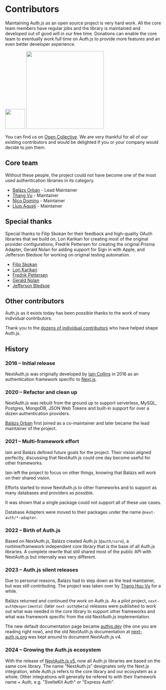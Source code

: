 
# Contributors

Maintaining Auth.js as an open source project is very hard work. All the core team members have regular jobs and the library is maintained and developed out of good will in our free time. Donations can enable the core team to eventually work full time on Auth.js to provide more features and an even better developer experience.

<div class="flex my-4 gap-2">
  <img src="/img/etc/opencollective-logomark.svg" width="64" />
  <img src="/img/etc/opencollective-wordmark.svg" width="250" />
</div>

You can find us on [Open Collective](https://opencollective.com/nextauth). We are very thankful for all of our existing contributors and would be delighted if you or your company would decide to join them.

## Core team

Without these people, the project could not have become one of the most used authentication libraries in its category.

- [Balázs Orbán](https://github.com/balazsorban44) - Lead Maintainer
- [Thang Vu](https://github.com/ThangHuuVu) - Maintainer
- [Nico Domino](https://github.com/ndom91) - Maintainer
- [Lluis Agusti](https://github.com/lluia) - Maintainer

## Special thanks

Special thanks to Filip Skokan for their feedback and high-quality OAuth libraries that we build on, Lori Karikari for creating most of the original provider configurations, Fredrik Pettersen for creating the original Prisma Adapter, Gerald Nolan for adding support for Sign in with Apple, and Jefferson Bledsoe for working on original testing automation.

- [Filip Skokan](https://github.com/panva)
- [Lori Karikari](https://github.com/LoriKarikari)
- [Fredrik Pettersen](https://github.com/Fumler)
- [Gerald Nolan](https://github.com/geraldnolan)
- [Jefferson Bledsoe](https://github.com/JeffersonBledsoe)

## Other contributors

Auth.js as it exists today has been possible thanks to the work of many individual contributors.

Thank you to the [dozens of individual contributors](https://github.com/nextauthjs/next-auth/graphs/contributors) who have helped shape Auth.js.

## History

<Steps>

### 2016 – Initial release

NextAuth.js was originally developed by [Iain Collins](https://github.com/iaincollins) in 2016 as an authentication framework specific to [Next.js](https://nextjs.org/).

### 2020 – Refactor and clean up

NextAuth.js was rebuilt from the ground up to support serverless, MySQL, Postgres, MongoDB, JSON Web Tokens and built-in support for over a dozen authentication providers.

[Balázs Orbán](https://github.com/balazsorban44) first joined as a co-maintainer and later became the lead maintainer of the project.

### 2021 – Multi-framework effort

Iain and Balázs defined future goals for the project. Their vision aligned perfectly, discussing that NextAuth.js could one day become useful for other frameworks.

Iain left the project to focus on other things, knowing that Balázs will work on their shared vision.

Efforts started to move NextAuth.js to other frameworks and to support as many databases and providers as possible.

It was shown that a single package could not support all of these use cases.

Database Adapters were moved to their packages under the name `@next-auth/*-adapter`.

### 2022 – Birth of Auth.js

Based on NextAuth.js, Balázs created Auth.js (`@auth/core`), a runtime/framework independent core library that is the base of
all Auth.js libraries. A complete rewrite that still shared most of the public API with NextAuth.js but internally was very different.

### 2023 – Auth.js silent releases

Due to personal reasons, Balázs had to step down as the lead maintainer, but was still contributing. The project was taken over by [Thang Huu Vu](https://github.com/thanghuuvu) for a while.

Balázs returned and continued the work on Auth.js. As a pilot project, `next-auth@experimental` (later `next-auth@beta`) releases were published
to work out what was needed in the core library to support other frameworks and what was framework specific from the old NextAuth.js implementation.

The new default documentation page became [authjs.dev](authjs.dev) (the one you are reading right now), and the old NextAuth.js documentation at [next-auth.js.org](https://next-auth.js.org) was kept around
to document NextAuth.js v4.

### 2024 – Growing the Auth.js ecosystem

With the release of [NextAuth.js v5](/getting-started/migrating-to-v5), now all Auth.js libraries are based on the same core library.
The name "NextAuth.js" designates only the Next.js integration, while Auth.js refers to the core library and our ecosystem as a whole.
Other integrations will generally be refered to with their framework name + Auth, e.g. "SvelteKit Auth" or "Express Auth".

</Steps>
